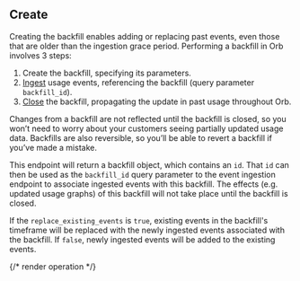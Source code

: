 ## Create

Creating the backfill enables adding or replacing past events, even those that are older than the ingestion grace
period. Performing a backfill in Orb involves 3 steps:

1. Create the backfill, specifying its parameters.
2. [Ingest](ingest) usage events, referencing the backfill (query parameter `backfill_id`).
3. [Close](close-backfill) the
backfill, propagating the update in past usage throughout Orb.

Changes from a backfill are not reflected until the
backfill is closed, so you won’t need to worry about your customers seeing partially updated usage data. Backfills are
also reversible, so you’ll be able to revert a backfill if you’ve made a mistake.

This endpoint will return a
backfill object, which contains an `id`. That `id` can then be used as the `backfill_id` query parameter to the event
ingestion endpoint to associate ingested events with this backfill. The effects (e.g. updated usage graphs) of this
backfill will not take place until the backfill is closed.

If the `replace_existing_events` is `true`, existing
events in the backfill's timeframe will be replaced with the newly ingested events associated with the backfill. If
`false`, newly ingested events will be added to the existing events.

{/* render operation */}
